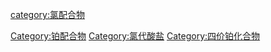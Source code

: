 [[Category:铂配合物|Category:铂配合物]]
[[category:氯配合物|category:氯配合物]]
[[Category:氯代酸盐|Category:氯代酸盐]]
[[Category:四价铂化合物|Category:四价铂化合物]]